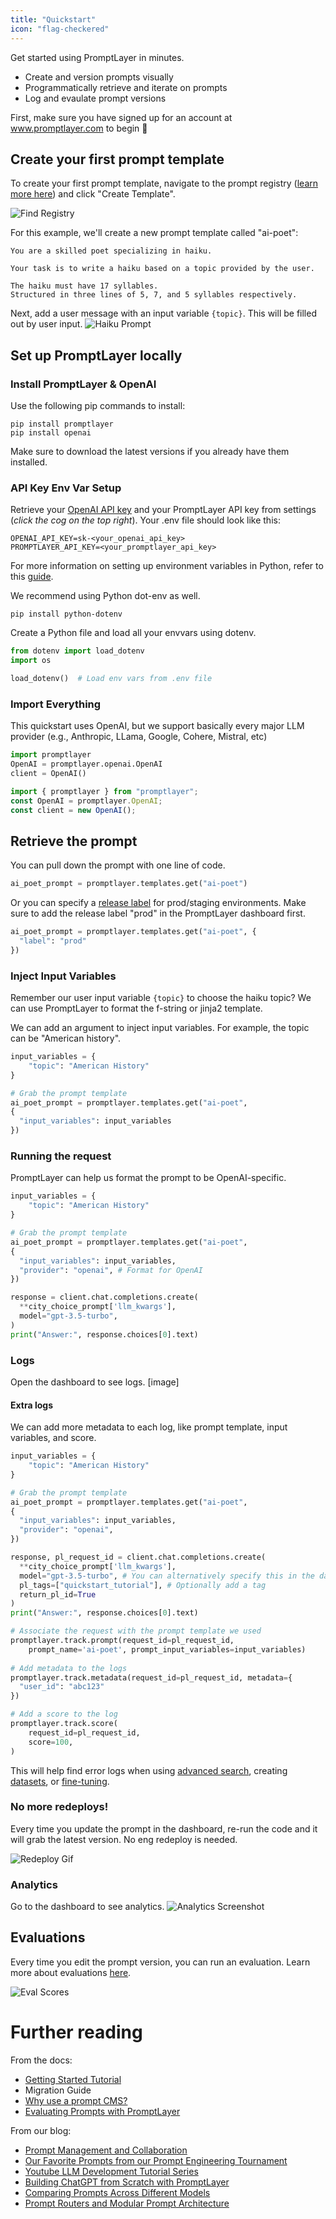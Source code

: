 ```yaml
---
title: "Quickstart"
icon: "flag-checkered"
---
```


Get started using PromptLayer in minutes.

- Create and version prompts visually
- Programmatically retrieve and iterate on prompts
- Log and evaulate prompt versions

First, make sure you have signed up for an account at www.promptlayer.com to begin 🍰

## Create your first prompt template

To create your first prompt template, navigate to the prompt registry ([learn more here](/features/prompt-registry/overview)) and click "Create Template". 

![Find Registry](/images/quickstart/find-registry.png)

For this example, we'll create a new prompt template called "ai-poet":

```
You are a skilled poet specializing in haiku. 

Your task is to write a haiku based on a topic provided by the user. 

The haiku must have 17 syllables.
Structured in three lines of 5, 7, and 5 syllables respectively. 
```

Next, add a user message with an input variable `{topic}`. This will be filled out by user input.
![Haiku Prompt](/images/quickstart/haiku-prompt.png)

## Set up PromptLayer locally

### Install PromptLayer & OpenAI

Use the following pip commands to install:

```
pip install promptlayer
pip install openai
```

Make sure to download the latest versions if you already have them installed.

### API Key Env Var Setup

Retrieve your [OpenAI API key](https://platform.openai.com/api-keys) and your PromptLayer API key from settings (_click the cog on the top right_). Your .env file should look like this:

```
OPENAI_API_KEY=sk-<your_openai_api_key>
PROMPTLAYER_API_KEY=<your_promptlayer_api_key>
```

For more information on setting up environment variables in Python, refer to this [guide](https://www.twilio.com/en-us/blog/environment-variables-python).

We recommend using Python dot-env as well. 

```
pip install python-dotenv
```

Create a Python file and load all your envvars using dotenv.

``` Python
from dotenv import load_dotenv
import os

load_dotenv()  # Load env vars from .env file
```

### Import Everything

This quickstart uses OpenAI, but we support basically every major LLM provider (e.g., Anthropic, LLama, Google, Cohere, Mistral, etc)

<CodeGroup>

```python Python
import promptlayer
OpenAI = promptlayer.openai.OpenAI
client = OpenAI()
```


```js JavaScript
import { promptlayer } from "promptlayer";
const OpenAI = promptlayer.OpenAI;
const client = new OpenAI();
```

</CodeGroup>
    
## Retrieve the prompt

You can pull down the prompt with one line of code. 
``` Python
ai_poet_prompt = promptlayer.templates.get("ai-poet")
```

Or you can specify a [release label](/features/prompt-registry/overview#release-labels) for prod/staging environments. Make sure to add the release label "prod" in the PromptLayer dashboard first.
``` Python
ai_poet_prompt = promptlayer.templates.get("ai-poet", {
  "label": "prod"
})
```

### Inject Input Variables

Remember our user input variable `{topic}` to choose the haiku topic? We can use PromptLayer to format the f-string or jinja2 template.

We can add an argument to inject input variables. For example, the topic can be "American history".

``` Python
input_variables = {
    "topic": "American History"
}

# Grab the prompt template
ai_poet_prompt = promptlayer.templates.get("ai-poet",
{
  "input_variables": input_variables
})
```

### Running the request

PromptLayer can help us format the prompt to be OpenAI-specific.

``` Python
input_variables = {
    "topic": "American History"
}

# Grab the prompt template
ai_poet_prompt = promptlayer.templates.get("ai-poet",
{
  "input_variables": input_variables,
  "provider": "openai", # Format for OpenAI
})

response = client.chat.completions.create(
  **city_choice_prompt['llm_kwargs'],
  model="gpt-3.5-turbo", 
)
print("Answer:", response.choices[0].text)
```

### Logs

Open the dashboard to see logs.
[image]

#### Extra logs

We can add more metadata to each log, like prompt template, input variables, and score.


``` Python
input_variables = {
    "topic": "American History"
}

# Grab the prompt template
ai_poet_prompt = promptlayer.templates.get("ai-poet",
{
  "input_variables": input_variables,
  "provider": "openai",
})

response, pl_request_id = client.chat.completions.create(
  **city_choice_prompt['llm_kwargs'],
  model="gpt-3.5-turbo", # You can alternatively specify this in the dashboard
  pl_tags=["quickstart_tutorial"], # Optionally add a tag
  return_pl_id=True
)
print("Answer:", response.choices[0].text)

# Associate the request with the prompt template we used
promptlayer.track.prompt(request_id=pl_request_id, 
    prompt_name='ai-poet', prompt_input_variables=input_variables)
  
# Add metadata to the logs
promptlayer.track.metadata(request_id=pl_request_id, metadata={
  "user_id": "abc123"
})

# Add a score to the log
promptlayer.track.score(
    request_id=pl_request_id,
    score=100,
)
```

This will help find error logs when using [advanced search](/why-promptlayer/advanced-search), creating [datasets](/features/evaluations/datasets), or [fine-tuning](/why-promptlayer/fine-tuning).

### No more redeploys!

Every time you update the prompt in the dashboard, re-run the code and it will grab the latest version. No eng redeploy is needed.

![Redeploy Gif](/images/quickstart/redeploy.gif)

### Analytics

Go to the dashboard to see analytics.
![Analytics Screenshot](/images/quickstart/analytics-screenshot.png)

## Evaluations

Every time you edit the prompt version, you can run an evaluation. Learn more about evaluations [here](/features/evaluations/examples).

![Eval Scores](/images/quickstart/eval-scores.png)

# Further reading

From the docs:
- [Getting Started Tutorial](/getting_started)
- Migration Guide
- [Why use a prompt CMS?](/why-promptlayer/prompt-cms)
- [Evaluating Prompts with PromptLayer](/features/evaluations/examples)

From our blog:
- [Prompt Management and Collaboration](https://blog.promptlayer.com/scalable-prompt-management-and-collaboration-fff28af39b9b)
- [Our Favorite Prompts from our Prompt Engineering Tournament](https://blog.promptlayer.com/our-favorite-prompts-from-the-tournament-b9d99464c1dc)
- [Youtube LLM Development Tutorial Series](https://www.youtube.com/watch?v=u4LMdo-2EP4&list=PL6gx4Cwl9DGDLqIXStz_Zrk2utoTgrsfW)
- [Building ChatGPT from Scratch with PromptLayer](https://blog.promptlayer.com/building-chatgpt-from-scratch-the-right-way-ef82e771886e)
- [Comparing Prompts Across Different Models](https://blog.promptlayer.com/migrating-prompts-to-open-source-models-c21e1d482d6f)
- [Prompt Routers and Modular Prompt Architecture](https://blog.promptlayer.com/prompt-routers-and-modular-prompt-architecture-8691d7a57aee)

